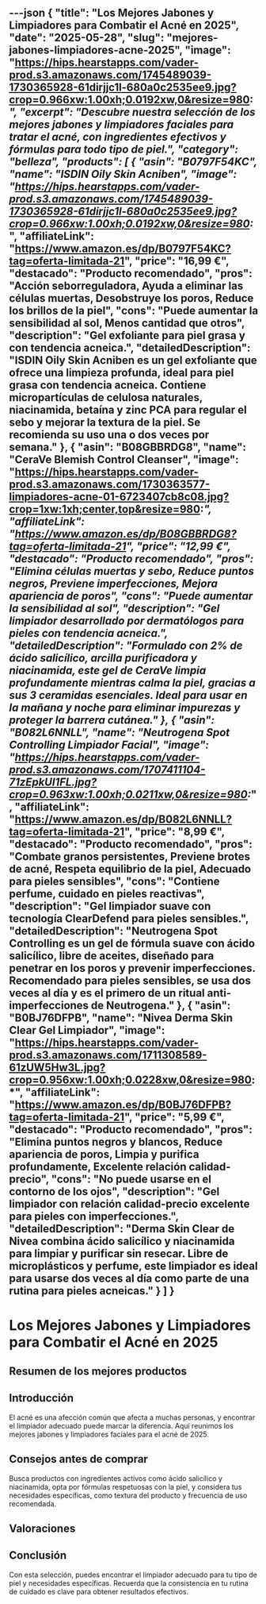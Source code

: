 ---json
{
  "title": "Los Mejores Jabones y Limpiadores para Combatir el Acné en 2025",
  "date": "2025-05-28",
  "slug": "mejores-jabones-limpiadores-acne-2025",
  "image": "https://hips.hearstapps.com/vader-prod.s3.amazonaws.com/1745489039-1730365928-61dirjjc1l-680a0c2535ee9.jpg?crop=0.966xw:1.00xh;0.0192xw,0&resize=980:*",
  "excerpt": "Descubre nuestra selección de los mejores jabones y limpiadores faciales para tratar el acné, con ingredientes efectivos y fórmulas para todo tipo de piel.",
  "category": "belleza",
  "products": [
    {
      "asin": "B0797F54KC",
      "name": "ISDIN Oily Skin Acniben",
      "image": "https://hips.hearstapps.com/vader-prod.s3.amazonaws.com/1745489039-1730365928-61dirjjc1l-680a0c2535ee9.jpg?crop=0.966xw:1.00xh;0.0192xw,0&resize=980:*",
      "affiliateLink": "https://www.amazon.es/dp/B0797F54KC?tag=oferta-limitada-21",
      "price": "16,99 €",
      "destacado": "Producto recomendado",
      "pros": "Acción seborreguladora, Ayuda a eliminar las células muertas, Desobstruye los poros, Reduce los brillos de la piel",
      "cons": "Puede aumentar la sensibilidad al sol, Menos cantidad que otros",
      "description": "Gel exfoliante para piel grasa y con tendencia acneica.",
      "detailedDescription": "ISDIN Oily Skin Acniben es un gel exfoliante que ofrece una limpieza profunda, ideal para piel grasa con tendencia acneica. Contiene micropartículas de celulosa naturales, niacinamida, betaína y zinc PCA para regular el sebo y mejorar la textura de la piel. Se recomienda su uso una o dos veces por semana."
    },
    {
      "asin": "B08GBBRDG8",
      "name": "CeraVe Blemish Control Cleanser",
      "image": "https://hips.hearstapps.com/vader-prod.s3.amazonaws.com/1730363577-limpiadores-acne-01-6723407cb8c08.jpg?crop=1xw:1xh;center,top&resize=980:*",
      "affiliateLink": "https://www.amazon.es/dp/B08GBBRDG8?tag=oferta-limitada-21",
      "price": "12,99 €",
      "destacado": "Producto recomendado",
      "pros": "Elimina células muertas y sebo, Reduce puntos negros, Previene imperfecciones, Mejora apariencia de poros",
      "cons": "Puede aumentar la sensibilidad al sol",
      "description": "Gel limpiador desarrollado por dermatólogos para pieles con tendencia acneica.",
      "detailedDescription": "Formulado con 2% de ácido salicílico, arcilla purificadora y niacinamida, este gel de CeraVe limpia profundamente mientras calma la piel, gracias a sus 3 ceramidas esenciales. Ideal para usar en la mañana y noche para eliminar impurezas y proteger la barrera cutánea."
    },
    {
      "asin": "B082L6NNLL",
      "name": "Neutrogena Spot Controlling Limpiador Facial",
      "image": "https://hips.hearstapps.com/vader-prod.s3.amazonaws.com/1707411104-71zEpkUI1FL.jpg?crop=0.963xw:1.00xh;0.0211xw,0&resize=980:*",
      "affiliateLink": "https://www.amazon.es/dp/B082L6NNLL?tag=oferta-limitada-21",
      "price": "8,99 €",
      "destacado": "Producto recomendado",
      "pros": "Combate granos persistentes, Previene brotes de acné, Respeta equilibrio de la piel, Adecuado para pieles sensibles",
      "cons": "Contiene perfume, cuidado en pieles reactivas",
      "description": "Gel limpiador suave con tecnología ClearDefend para pieles sensibles.",
      "detailedDescription": "Neutrogena Spot Controlling es un gel de fórmula suave con ácido salicílico, libre de aceites, diseñado para penetrar en los poros y prevenir imperfecciones. Recomendado para pieles sensibles, se usa dos veces al día y es el primero de un ritual anti-imperfecciones de Neutrogena."
    },
    {
      "asin": "B0BJ76DFPB",
      "name": "Nivea Derma Skin Clear Gel Limpiador",
      "image": "https://hips.hearstapps.com/vader-prod.s3.amazonaws.com/1711308589-61zUW5Hw3L.jpg?crop=0.956xw:1.00xh;0.0228xw,0&resize=980:*",
      "affiliateLink": "https://www.amazon.es/dp/B0BJ76DFPB?tag=oferta-limitada-21",
      "price": "5,99 €",
      "destacado": "Producto recomendado",
      "pros": "Elimina puntos negros y blancos, Reduce apariencia de poros, Limpia y purifica profundamente, Excelente relación calidad-precio",
      "cons": "No puede usarse en el contorno de los ojos",
      "description": "Gel limpiador con relación calidad-precio excelente para pieles con imperfecciones.",
      "detailedDescription": "Derma Skin Clear de Nivea combina ácido salicílico y niacinamida para limpiar y purificar sin resecar. Libre de microplásticos y perfume, este limpiador es ideal para usarse dos veces al día como parte de una rutina para pieles acneicas."
    }
  ]
}
---


# Los Mejores Jabones y Limpiadores para Combatir el Acné en 2025

## Resumen de los mejores productos

<ProductRankingTable products={products} />

## Introducción

El acné es una afección común que afecta a muchas personas, y encontrar el limpiador adecuado puede marcar la diferencia. Aquí reunimos los mejores jabones y limpiadores faciales para el acné de 2025.

## Consejos antes de comprar

Busca productos con ingredientes activos como ácido salicílico y niacinamida, opta por fórmulas respetuosas con la piel, y considera tus necesidades específicas, como textura del producto y frecuencia de uso recomendada.

## Valoraciones

<ProductDetailCard product={products[0]} />

<ProductDetailCard product={products[1]} />

<ProductDetailCard product={products[2]} />

<ProductDetailCard product={products[3]} />

## Conclusión

Con esta selección, puedes encontrar el limpiador adecuado para tu tipo de piel y necesidades específicas. Recuerda que la consistencia en tu rutina de cuidado es clave para obtener resultados efectivos.
